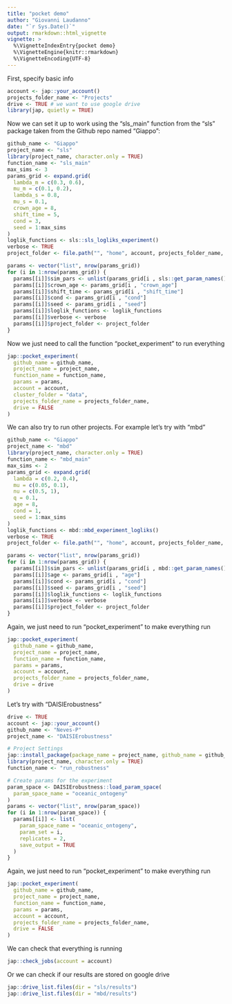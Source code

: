 ```yaml
---
title: "pocket demo"
author: "Giovanni Laudanno"
date: "`r Sys.Date()`"
output: rmarkdown::html_vignette
vignette: >
  %\VignetteIndexEntry{pocket demo}
  %\VignetteEngine{knitr::rmarkdown}
  %\VignetteEncoding{UTF-8}
---
```


First, specify basic info

```r
account <- jap::your_account()
projects_folder_name <- "Projects"
drive <- TRUE # we want to use google drive
library(jap, quietly = TRUE)
```

Now we can set it up to work using the "sls_main" function from the "sls" package taken from the Github repo named "Giappo":

```r
github_name <- "Giappo"
project_name <- "sls"
library(project_name, character.only = TRUE)
function_name <- "sls_main"
max_sims <- 3
params_grid <- expand.grid(
  lambda_m = c(0.3, 0.6),
  mu_m = c(0.1, 0.2),
  lambda_s = 0.8,
  mu_s = 0.1,
  crown_age = 8,
  shift_time = 5,
  cond = 3,
  seed = 1:max_sims
)
loglik_functions <- sls::sls_logliks_experiment()
verbose <- TRUE
project_folder <- file.path("", "home", account, projects_folder_name, project_name)

params <- vector("list", nrow(params_grid))
for (i in 1:nrow(params_grid)) {
  params[[i]]$sim_pars <- unlist(params_grid[i , sls::get_param_names()])
  params[[i]]$crown_age <- params_grid[i , "crown_age"]
  params[[i]]$shift_time <- params_grid[i , "shift_time"]
  params[[i]]$cond <- params_grid[i , "cond"]
  params[[i]]$seed <- params_grid[i , "seed"]
  params[[i]]$loglik_functions <- loglik_functions
  params[[i]]$verbose <- verbose
  params[[i]]$project_folder <- project_folder
}
```

Now we just need to call the function "pocket_experiment" to run everything

```r
jap::pocket_experiment(
  github_name = github_name,
  project_name = project_name,
  function_name = function_name,
  params = params,
  account = account,
  cluster_folder = "data",
  projects_folder_name = projects_folder_name,
  drive = FALSE
)
```

We can also try to run other projects. For example let's try with "mbd"

```r
github_name <- "Giappo"
project_name <- "mbd"
library(project_name, character.only = TRUE)
function_name <- "mbd_main"
max_sims <- 2
params_grid <- expand.grid(
  lambda = c(0.2, 0.4),
  mu = c(0.05, 0.1),
  nu = c(0.5, 1),
  q = 0.1,
  age = 8,
  cond = 1,
  seed = 1:max_sims
)
loglik_functions <- mbd::mbd_experiment_logliks()
verbose <- TRUE
project_folder <- file.path("", "home", account, projects_folder_name, project_name)

params <- vector("list", nrow(params_grid))
for (i in 1:nrow(params_grid)) {
  params[[i]]$sim_pars <- unlist(params_grid[i , mbd::get_param_names()])
  params[[i]]$age <- params_grid[i , "age"]
  params[[i]]$cond <- params_grid[i , "cond"]
  params[[i]]$seed <- params_grid[i , "seed"]
  params[[i]]$loglik_functions <- loglik_functions
  params[[i]]$verbose <- verbose
  params[[i]]$project_folder <- project_folder
}
```

Again, we just need to run "pocket_experiment" to make everything run

```r
jap::pocket_experiment(
  github_name = github_name,
  project_name = project_name,
  function_name = function_name,
  params = params,
  account = account,
  projects_folder_name = projects_folder_name, 
  drive = drive
)
```

Let's try with "DAISIErobustness"

```r
drive <- TRUE
account <- jap::your_account()
github_name <- "Neves-P"
project_name <- "DAISIErobustness"

# Project Settings
jap::install_package(package_name = project_name, github_name = github_name)
library(project_name, character.only = TRUE)
function_name <- "run_robustness"

# Create params for the experiment
param_space <- DAISIErobustness::load_param_space(
  param_space_name = "oceanic_ontogeny"
)
params <- vector("list", nrow(param_space))
for (i in 1:nrow(param_space)) {
  params[[i]] <- list(
    param_space_name = "oceanic_ontogeny",
    param_set = i,
    replicates = 2,
    save_output = TRUE
  )
}

```

Again, we just need to run "pocket_experiment" to make everything run

```r
jap::pocket_experiment(
  github_name = github_name,
  project_name = project_name,
  function_name = function_name,
  params = params,
  account = account,
  projects_folder_name = projects_folder_name, 
  drive = FALSE
)
```

We can check that everything is running

```r
jap::check_jobs(account = account)
```

Or we can check if our results are stored on google drive

```r
jap::drive_list.files(dir = "sls/results")
jap::drive_list.files(dir = "mbd/results")
```
